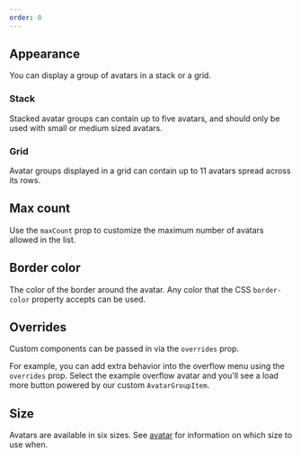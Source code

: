 ```yaml
---
order: 0
---
```



## Appearance

You can display a group of avatars in a stack or a grid.

### Stack

Stacked avatar groups can contain up to five avatars, and should only be used with small or medium sized avatars.

<Example Component={AvatarGroupStack} packageName="@atlaskit/avatar-group" />

### Grid

Avatar groups displayed in a grid can contain up to 11 avatars spread across its rows.

<Example Component={AvatarGroupGrid} packageName="@atlaskit/avatar-group" />

## Max count

Use the `maxCount` prop to customize the maximum number of avatars allowed in the list.

<Example Component={AvatarGroupMaxCount} packageName="@atlaskit/avatar-group" />

## Border color

The color of the border around the avatar. Any color that the CSS `border-color` property accepts can be used.

<Example
  Component={AvatarGroupBorderColor}
  packageName="@atlaskit/avatar-group"
/>

## Overrides

Custom components can be passed in via the `overrides` prop.

For example, you can add extra behavior into the overflow menu using the `overrides` prop. Select the example overflow avatar and you'll see a load more button powered by our custom `AvatarGroupItem`.

<Example
  highlight="33-50"
  Component={AvatarGroupOverrides}
  packageName="@atlaskit/avatar-group"
/>

## Size

Avatars are available in six sizes. See [avatar](/components/avatar) for information on which size to use when.

<Example Component={AvatarGroupSize} packageName="@atlaskit/avatar-group" />
